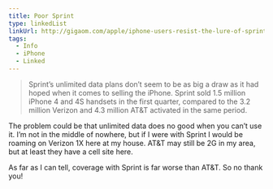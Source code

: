 ```yaml
---
title: Poor Sprint
type: linkedList
linkUrl: http://gigaom.com/apple/iphone-users-resist-the-lure-of-sprints-unlimited-plans/
tags:
  - Info
  - iPhone
  - Linked
---
```


> Sprint’s unlimited data plans don’t seem to be as big a draw as it had hoped when it comes to selling the iPhone. Sprint sold 1.5 million iPhone 4 and 4S handsets in the first quarter, compared to the 3.2 million Verizon and 4.3 million AT&T activated in the same period.

The problem could be that unlimited data does no good when you can’t use it. I’m not in the middle of nowhere, but if I were with Sprint I would be roaming on Verizon 1X here at my house. AT&T may still be 2G in my area, but at least they have a cell site here.

As far as I can tell, coverage with Sprint is far worse than AT&T. So no thank you!
